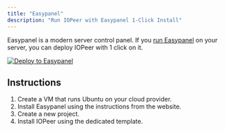 ```yaml
---
title: "Easypanel"
description: "Run IOPeer with Easypanel 1-Click Install"
---
```


Easypanel is a modern server control panel. If you [run Easypanel](https://easypanel.io/docs) on your server, you can deploy IOPeer with 1 click on it.

<a target="_blank" rel="noopener" href="https://easypanel.io/docs/templates/iopeer">![Deploy to Easypanel](https://easypanel.io/img/deploy-on-easypanel-40.svg)</a>

## Instructions

1. Create a VM that runs Ubuntu on your cloud provider.
2. Install Easypanel using the instructions from the website.
3. Create a new project.
4. Install IOPeer using the dedicated template.
